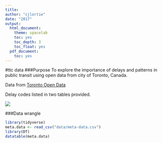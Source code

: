 ```yaml
---
title:
author: "cjlortie"
date: "2017"
output:
  html_document:
    theme: spacelab
    toc: yes
    toc_depth: 3
    toc_float: yes
  pdf_document:
    toc: yes
---
```

#ttc data
###Purpose
To explore the importance of delays and patterns in public transit using open data from city of Toronto, Canada.

Data from [Toronto Open Data]( http://www1.toronto.ca/wps/portal/contentonly?vgnextoid=fa6be8c5a612c510VgnVCM10000071d60f89RCRD&vgnextchannel=1a66e03bb8d1e310VgnVCM10000071d60f89RCRD)

Delay codes listed in two tables provided.

![](./vintage-ttc.jpg)
<br>



###Data wrangle
```r
library(tidyverse)
meta.data <- read_csv("data/meta-data.csv")
library(DT)
datatable(meta.data)


```
